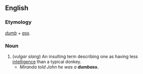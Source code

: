 ==English==

===Etymology===
''[[dumb]]'' + ''[[ass]]''.

===Noun===
{{en-noun|es}}
<!-- Is this American only? -->
#(''vulgar slang'') An insulting term describing one as having less [[intelligence]] than a typical donkey.
#* ''Miranda told John he was a '''dumbass.'''''